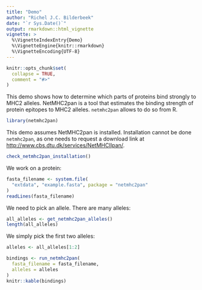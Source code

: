 ```yaml
---
title: "Demo"
author: "Richel J.C. Bilderbeek"
date: "`r Sys.Date()`"
output: rmarkdown::html_vignette
vignette: >
  %\VignetteIndexEntry{Demo}
  %\VignetteEngine{knitr::rmarkdown}
  %\VignetteEncoding{UTF-8}
---
```


```r
knitr::opts_chunk$set(
  collapse = TRUE,
  comment = "#>"
)
```

This demo shows how to determine which parts of proteins
bind strongly to MHC2 alleles. NetMHC2pan is a tool that
estimates the binding strength of protein epitopes
to MHC2 alleles. `netmhc2pan` allows to do so from R.

```r
library(netmhc2pan)
```

This demo assumes NetMHC2pan is installed.
Installation cannot be done `netmhc2pan`, as one needs
to request a download link at 
[http://www.cbs.dtu.dk/services/NetMHCIIpan/](http://www.cbs.dtu.dk/services/NetMHCIIpan).

```r
check_netmhc2pan_installation()
```

We work on a protein:

```r
fasta_filename <- system.file(
  "extdata", "example.fasta", package = "netmhc2pan"
)
readLines(fasta_filename)
```

We need to pick an allele. There are many alleles:

```r
all_alleles <- get_netmhc2pan_alleles()
length(all_alleles)
```

We simply pick the first two alleles:

```r
alleles <- all_alleles[1:2]
```

```r
bindings <- run_netmhc2pan(
  fasta_filename = fasta_filename,
  alleles = alleles
)
knitr::kable(bindings)
```

